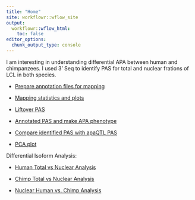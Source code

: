 ```yaml
---
title: "Home"
site: workflowr::wflow_site
output:
  workflowr::wflow_html:
    toc: false
editor_options:
  chunk_output_type: console
---
```


I am interesting in understanding differential APA between human and chimpanzees. I used 3' Seq to identify PAS for total and nuclear frations of LCL in both species. 




* [Prepare annotation files for mapping ](annotationInfo.html)  

* [Mapping statistics and plots](mapStats.html)

* [Liftover PAS](liftoverPAS.html)

* [Annotated PAS and make APA phenotype](annotatePAS.html)

* [Compare identified PAS with apaQTL PAS](comp2apaQTLPAS.html)

* [PCA plot](NromalizePhenos.html)


Differential Isoform Analysis:

* [Human Total vs Nuclear Analysis](Human_TvN.html)  

* [Chimp Total vs Nuclear Analysis](Chimp_TvN.html)  

* [Nuclear Human vs. Chimp Analysis](Nuclear_HvC.html)




